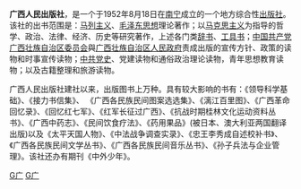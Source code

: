 {{Unreferenced|time=2022-05-26T09:23:02+00:00}}
'''广西人民出版社'''，是一个于1952年8月18日在[[南宁|南宁]]成立的一个地方综合性[[出版社|出版社]]。该社的出书范围是：[[马列主义|马列主义]]、[[毛泽东思想|毛泽东思想]]理论著作；以[[马克思主义|马克思主义]]为指导的哲学、政治、法律、经济、历史等研究著作，上述各门类[[辞书|辞书]]、[[工具书|工具书]]；[[中国共产党广西壮族自治区委员会|中国共产党广西壮族自治区委员会]]與[[广西壮族自治区人民政府|广西壮族自治区人民政府]]责成出版的宣传方针、政策的读物和时事宣传读物；[[中共党史|中共党史]]、党建读物和通俗政治理论读物，青年思想教育读物；以及古籍整理和旅游读物。

广西人民出版社建社以来，出版图书上万种。具有较大影响的书有：《领导科学基础》、《接力书信集》、  《广西各民族民间图案选选集》、《漓江百里图》、《广西革命回忆录》、《回忆红七军》、《红军长征过广西》、《抗战时期桂林文化运动资料丛书》、《广西中药志》、《民间饮食疗法》、《药用果品》(被日本、澳大利亚两国翻译出版)以及《太平天国人物》、《中法战争调查实录》、《忠王李秀成自述校补书》、《广西各民族民间文学丛书》、《广西各民族民间音乐丛书》、《孙子兵法与企业管理》。该社还办有期刊《中外少年》。

{{人民出版社}}
{{规范控制}}
[[Category:1952年中國建立|G广]]
[[Category:中華人民共和國出版社|G广]]